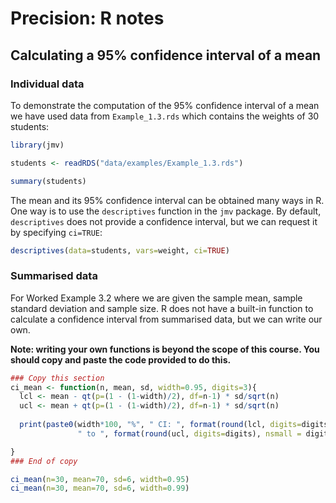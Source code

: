 # Precision: R notes

## Calculating a 95% confidence interval of a mean

### Individual data

To demonstrate the computation of the 95% confidence interval of a mean we have used data from `Example_1.3.rds` which contains the weights of 30 students:

```r
library(jmv)

students <- readRDS("data/examples/Example_1.3.rds")

summary(students)
```

The mean and its 95% confidence interval can be obtained many ways in R. One way is to use the `descriptives` function in the `jmv` package. By default, `descriptives` does not provide a confidence interval, but we can request it by specifying `ci=TRUE`:

```r
descriptives(data=students, vars=weight, ci=TRUE)
```

### Summarised data

For Worked Example 3.2 where we are given the sample mean, sample standard deviation and sample size. R does not have a built-in function to calculate a confidence interval from summarised data, but we can write our own.

**Note: writing your own functions is beyond the scope of this course. You should copy and paste the code provided to do this.**

```r
### Copy this section
ci_mean <- function(n, mean, sd, width=0.95, digits=3){
  lcl <- mean - qt(p=(1 - (1-width)/2), df=n-1) * sd/sqrt(n)
  ucl <- mean + qt(p=(1 - (1-width)/2), df=n-1) * sd/sqrt(n)
  
  print(paste0(width*100, "%", " CI: ", format(round(lcl, digits=digits), nsmall = digits),
               " to ", format(round(ucl, digits=digits), nsmall = digits) ))

}
### End of copy

ci_mean(n=30, mean=70, sd=6, width=0.95)
ci_mean(n=30, mean=70, sd=6, width=0.99)
```
